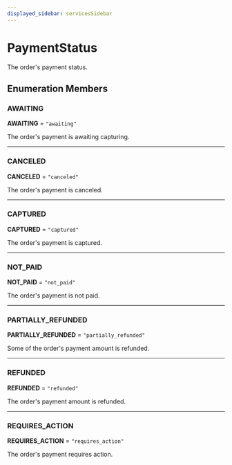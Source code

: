 ```yaml
---
displayed_sidebar: servicesSidebar
---
```



# PaymentStatus

The order's payment status.

## Enumeration Members

### AWAITING

 **AWAITING** = `"awaiting"`

The order's payment is awaiting capturing.

___

### CANCELED

 **CANCELED** = `"canceled"`

The order's payment is canceled.

___

### CAPTURED

 **CAPTURED** = `"captured"`

The order's payment is captured.

___

### NOT\_PAID

 **NOT\_PAID** = `"not_paid"`

The order's payment is not paid.

___

### PARTIALLY\_REFUNDED

 **PARTIALLY\_REFUNDED** = `"partially_refunded"`

Some of the order's payment amount is refunded.

___

### REFUNDED

 **REFUNDED** = `"refunded"`

The order's payment amount is refunded.

___

### REQUIRES\_ACTION

 **REQUIRES\_ACTION** = `"requires_action"`

The order's payment requires action.
